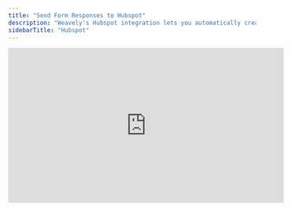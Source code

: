 ```yaml
---
title: "Send Form Responses to Hubspot"
description: "Weavely's Hubspot integration lets you automatically create contacts in Hubspot upon form submissions."
sidebarTitle: "Hubspot"
---
```


<iframe width="560" height="315" src="https://www.youtube.com/embed/SjFrxnSkuQ8?si=XbJHAXyRL2qEVjUQ" title="YouTube video player" frameborder="0" allow="accelerometer; autoplay; clipboard-write; encrypted-media; gyroscope; picture-in-picture" allowfullscreen />

## Step 1: Open the Integrations Tab

With the editor open, navigate to the _Integrations_ tab and select the _Hubspot_ integration as shown below.

![Screenshot2025 05 13at10 21 19 Pn](/images/Screenshot2025-05-13at10.21.19.png)

## Step 2: Link Your Hubspot Account

Is this the first time you set up a Hubspot integration? Then Weavely will first guide you through the steps to connect your Hubspot account to Weavely. Just press _"Connect to Hubspot"_ to get started.

![Screenshot2025 05 13at10 22 45 Pn](/images/Screenshot2025-05-13at10.22.45.png)

## Step 3: Map Form Fields to Contact Properties

Once you've connected your Hubspot account you'll be able to set up the integration for your form. You can specify which fields of your form should be used to create the new contact in Hubspot as shown in the gif below. At the time of writing you can only create new contacts after a form submission. Looking to do something else? Reach out to [florian@weavely.ai](mailto:florian@weavely.ai) to tell us your use case and we'll add it to the roadmap\! 

![Hubspot Integration Gi](/images/hubspot-integration.gif)